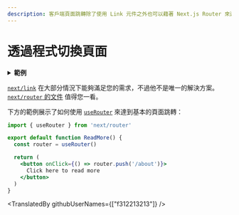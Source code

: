 ```yaml
---
description: 客戶端頁面跳轉除了使用 Link 元件之外也可以藉著 Next.js Router 來達到一樣的效果，您可以在這邊得到更多關於 Next.js Router 的資訊。
---
```


# 透過程式切換頁面

<details>
  <summary><b>範例</b></summary>
  <ul>
    <li><a href="https://github.com/vercel/next.js/tree/canary/examples/using-router">Using Router</a></li>
  </ul>
</details>

[`next/link`](/docs/api-reference/next/link.md) 在大部分情況下能夠滿足您的需求，不過他不是唯一的解決方案。[`next/router` 的文件](/docs/api-reference/next/router.md) 值得您一看。

下方的範例展示了如何使用 [`useRouter`](/docs/api-reference/next/router.md#useRouter) 來達到基本的頁面跳轉：

```jsx
import { useRouter } from 'next/router'

export default function ReadMore() {
  const router = useRouter()

  return (
    <button onClick={() => router.push('/about')}>
      Click here to read more
    </button>
  )
}
```
<TranslatedBy githubUserNames={["f312213213"]} />
